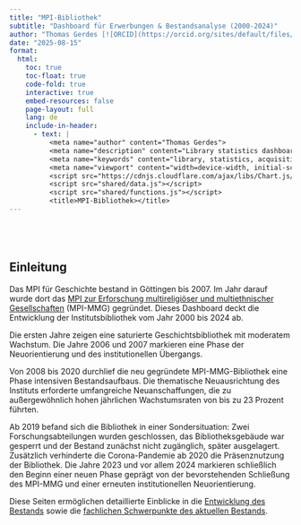 ---
title: "MPI-Bibliothek"
subtitle: "Dashboard für Erwerbungen & Bestandsanalyse (2000-2024)"
author: "Thomas Gerdes [![ORCID](https://orcid.org/sites/default/files/images/orcid_16x16.png)](https://orcid.org/0000-0001-8524-5987){target=\"_blank\"}"
date: "2025-08-15"
format:
  html:
    toc: true
    toc-float: true
    code-fold: true
    interactive: true
    embed-resources: false
    page-layout: full
    lang: de
    include-in-header:
      - text: |
          <meta name="author" content="Thomas Gerdes">
          <meta name="description" content="Library statistics dashboard showing acquisitions and collection data for MPI library 2000-2024">
          <meta name="keywords" content="library, statistics, acquisitions, MPI, bibliography">
          <meta name="viewport" content="width=device-width, initial-scale=1.0">
          <script src="https://cdnjs.cloudflare.com/ajax/libs/Chart.js/3.9.1/chart.min.js"></script>
          <script src="shared/data.js"></script>
          <script src="shared/functions.js"></script>
          <title>MPI-Bibliothek></title>
---

::: {style="height: 40px;"}
:::

## Einleitung

Das MPI für Geschichte bestand in Göttingen bis 2007. Im Jahr darauf wurde dort das [MPI zur Erforschung multireligiöser und multiethnischer Gesellschaften](https://www.mmg.mpg.de/startseite) (MPI-MMG) gegründet. Dieses Dashboard deckt die Entwicklung der Institutsbibliothek vom Jahr 2000 bis 2024 ab.

Die ersten Jahre zeigen eine saturierte Geschichtsbibliothek mit moderatem Wachstum. Die Jahre 2006 und 2007 markieren eine Phase der Neuorientierung und des institutionellen Übergangs.

Von 2008 bis 2020 durchlief die neu gegründete MPI-MMG-Bibliothek eine Phase intensiven Bestandsaufbaus. Die thematische Neuausrichtung des Instituts erforderte umfangreiche Neuanschaffungen, die zu außergewöhnlich hohen jährlichen Wachstumsraten von bis zu 23 Prozent führten.

Ab 2019 befand sich die Bibliothek in einer Sondersituation: Zwei Forschungsabteilungen wurden geschlossen, das Bibliotheksgebäude war gesperrt und der Bestand zunächst nicht zugänglich, später ausgelagert. Zusätzlich verhinderte die Corona-Pandemie ab 2020 die Präsenznutzung der Bibliothek. Die Jahre 2023 und vor allem 2024 markieren schließlich den Beginn einer neuen Phase geprägt von der bevorstehenden Schließung des MPI-MMG und einer erneuten institutionellen Neuorientierung.

Diese Seiten ermöglichen detaillierte Einblicke in die [Entwicklung des Bestands](erwerbungen.qmd) sowie die [fachlichen Schwerpunkte des aktuellen Bestands](bestand.qmd).

</script>